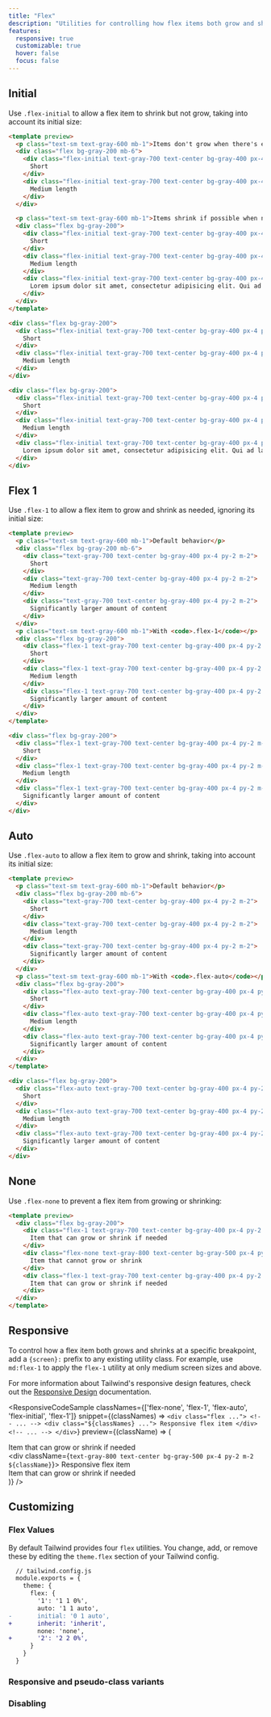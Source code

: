 ```yaml
---
title: "Flex"
description: "Utilities for controlling how flex items both grow and shrink."
features:
  responsive: true
  customizable: true
  hover: false
  focus: false
---
```





## Initial

Use `.flex-initial` to allow a flex item to shrink but not grow, taking into account its initial size:

```html
<template preview>
  <p class="text-sm text-gray-600 mb-1">Items don't grow when there's extra space</p>
  <div class="flex bg-gray-200 mb-6">
    <div class="flex-initial text-gray-700 text-center bg-gray-400 px-4 py-2 m-2">
      Short
    </div>
    <div class="flex-initial text-gray-700 text-center bg-gray-400 px-4 py-2 m-2">
      Medium length
    </div>
  </div>

  <p class="text-sm text-gray-600 mb-1">Items shrink if possible when needed</p>
  <div class="flex bg-gray-200">
    <div class="flex-initial text-gray-700 text-center bg-gray-400 px-4 py-2 m-2">
      Short
    </div>
    <div class="flex-initial text-gray-700 text-center bg-gray-400 px-4 py-2 m-2">
      Medium length
    </div>
    <div class="flex-initial text-gray-700 text-center bg-gray-400 px-4 py-2 m-2">
      Lorem ipsum dolor sit amet, consectetur adipisicing elit. Qui ad labore ipsam, aut rem quo repellat esse tempore id, quidem
    </div>
  </div>
</template>

<div class="flex bg-gray-200">
  <div class="flex-initial text-gray-700 text-center bg-gray-400 px-4 py-2 m-2">
    Short
  </div>
  <div class="flex-initial text-gray-700 text-center bg-gray-400 px-4 py-2 m-2">
    Medium length
  </div>
</div>

<div class="flex bg-gray-200">
  <div class="flex-initial text-gray-700 text-center bg-gray-400 px-4 py-2 m-2">
    Short
  </div>
  <div class="flex-initial text-gray-700 text-center bg-gray-400 px-4 py-2 m-2">
    Medium length
  </div>
  <div class="flex-initial text-gray-700 text-center bg-gray-400 px-4 py-2 m-2">
    Lorem ipsum dolor sit amet, consectetur adipisicing elit. Qui ad labore ipsam, aut rem quo repellat esse tempore id, quidem
  </div>
</div>
```

## Flex 1

Use `.flex-1` to allow a flex item to grow and shrink as needed, ignoring its initial size:

```html
<template preview>
  <p class="text-sm text-gray-600 mb-1">Default behavior</p>
  <div class="flex bg-gray-200 mb-6">
    <div class="text-gray-700 text-center bg-gray-400 px-4 py-2 m-2">
      Short
    </div>
    <div class="text-gray-700 text-center bg-gray-400 px-4 py-2 m-2">
      Medium length
    </div>
    <div class="text-gray-700 text-center bg-gray-400 px-4 py-2 m-2">
      Significantly larger amount of content
    </div>
  </div>
  <p class="text-sm text-gray-600 mb-1">With <code>.flex-1</code></p>
  <div class="flex bg-gray-200">
    <div class="flex-1 text-gray-700 text-center bg-gray-400 px-4 py-2 m-2">
      Short
    </div>
    <div class="flex-1 text-gray-700 text-center bg-gray-400 px-4 py-2 m-2">
      Medium length
    </div>
    <div class="flex-1 text-gray-700 text-center bg-gray-400 px-4 py-2 m-2">
      Significantly larger amount of content
    </div>
  </div>
</template>

<div class="flex bg-gray-200">
  <div class="flex-1 text-gray-700 text-center bg-gray-400 px-4 py-2 m-2">
    Short
  </div>
  <div class="flex-1 text-gray-700 text-center bg-gray-400 px-4 py-2 m-2">
    Medium length
  </div>
  <div class="flex-1 text-gray-700 text-center bg-gray-400 px-4 py-2 m-2">
    Significantly larger amount of content
  </div>
</div>
```

## Auto

Use `.flex-auto` to allow a flex item to grow and shrink, taking into account its initial size:

```html
<template preview>
  <p class="text-sm text-gray-600 mb-1">Default behavior</p>
  <div class="flex bg-gray-200 mb-6">
    <div class="text-gray-700 text-center bg-gray-400 px-4 py-2 m-2">
      Short
    </div>
    <div class="text-gray-700 text-center bg-gray-400 px-4 py-2 m-2">
      Medium length
    </div>
    <div class="text-gray-700 text-center bg-gray-400 px-4 py-2 m-2">
      Significantly larger amount of content
    </div>
  </div>
  <p class="text-sm text-gray-600 mb-1">With <code>.flex-auto</code></p>
  <div class="flex bg-gray-200">
    <div class="flex-auto text-gray-700 text-center bg-gray-400 px-4 py-2 m-2">
      Short
    </div>
    <div class="flex-auto text-gray-700 text-center bg-gray-400 px-4 py-2 m-2">
      Medium length
    </div>
    <div class="flex-auto text-gray-700 text-center bg-gray-400 px-4 py-2 m-2">
      Significantly larger amount of content
    </div>
  </div>
</template>

<div class="flex bg-gray-200">
  <div class="flex-auto text-gray-700 text-center bg-gray-400 px-4 py-2 m-2">
    Short
  </div>
  <div class="flex-auto text-gray-700 text-center bg-gray-400 px-4 py-2 m-2">
    Medium length
  </div>
  <div class="flex-auto text-gray-700 text-center bg-gray-400 px-4 py-2 m-2">
    Significantly larger amount of content
  </div>
</div>
```

## None

Use `.flex-none` to prevent a flex item from growing or shrinking:

```html
<template preview>
  <div class="flex bg-gray-200">
    <div class="flex-1 text-gray-700 text-center bg-gray-400 px-4 py-2 m-2">
      Item that can grow or shrink if needed
    </div>
    <div class="flex-none text-gray-800 text-center bg-gray-500 px-4 py-2 m-2">
      Item that cannot grow or shrink
    </div>
    <div class="flex-1 text-gray-700 text-center bg-gray-400 px-4 py-2 m-2">
      Item that can grow or shrink if needed
    </div>
  </div>
</template>
```

## Responsive

To control how a flex item both grows and shrinks at a specific breakpoint, add a `{screen}:` prefix to any existing utility class. For example, use `md:flex-1` to apply the `flex-1` utility at only medium screen sizes and above.

For more information about Tailwind's responsive design features, check out the [Responsive Design](/docs/responsive-design) documentation.

<ResponsiveCodeSample
  classNames={['flex-none', 'flex-1', 'flex-auto', 'flex-initial', 'flex-1']}
  snippet={(classNames) => `
    <div class="flex ...">
      <!-- ... -->
      <div class="${classNames} ...">
        Responsive flex item
      </div>
      <!-- ... -->
    </div>
  `}
  preview={(className) => (
    <div className="flex bg-gray-200">
      <div className="flex-1 text-gray-700 text-center bg-gray-400 px-4 py-2 m-2">
        Item that can grow or shrink if needed
      </div>
      <div className={`text-gray-800 text-center bg-gray-500 px-4 py-2 m-2 ${className}`}>
        Responsive flex item
      </div>
      <div className="flex-1 text-gray-700 text-center bg-gray-400 px-4 py-2 m-2">
        Item that can grow or shrink if needed
      </div>
    </div>
  )}
/>

## Customizing

### Flex Values

By default Tailwind provides four `flex` utilities. You change, add, or remove these by editing the `theme.flex` section of your Tailwind config.

```diff
  // tailwind.config.js
  module.exports = {
    theme: {
      flex: {
        '1': '1 1 0%',
        auto: '1 1 auto',
-       initial: '0 1 auto',
+       inherit: 'inherit',
        none: 'none',
+       '2': '2 2 0%',
      }
    }
  }
```

### Responsive and pseudo-class variants

<Variants plugin="flex" />

### Disabling

<Disabling plugin="flex" />
